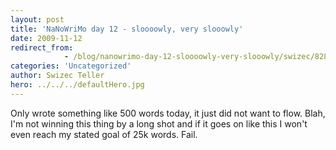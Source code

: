 ```yaml
---
layout: post
title: 'NaNoWriMo day 12 - sloooowly, very slooowly'
date: 2009-11-12
redirect_from: 
            - /blog/nanowrimo-day-12-sloooowly-very-slooowly/swizec/828
categories: 'Uncategorized'
author: Swizec Teller
hero: ../../../defaultHero.jpg
---
```

Only wrote something like 500 words today, it just did not want to flow. Blah, I'm not winning this thing by a long shot and if it goes on like this I won't even reach my stated goal of 25k words. Fail.

>